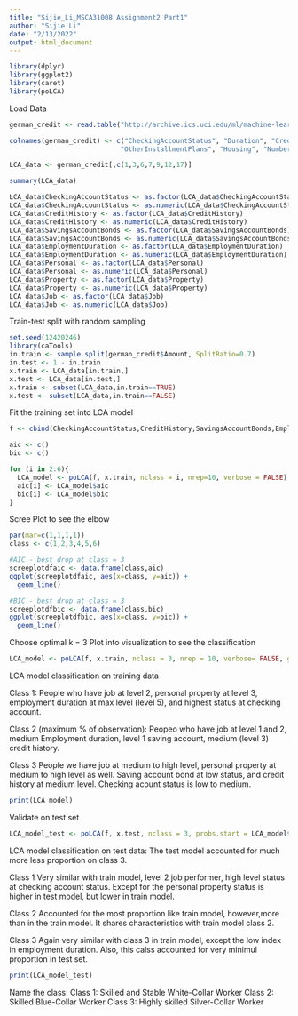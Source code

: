 ---
title: "Sijie_Li_MSCA31008 Assignment2 Part1"
author: "Sijie Li"
date: "2/13/2022"
output: html_document
---
```{r}
library(dplyr)
library(ggplot2)
library(caret)
library(poLCA)

```

Load Data
```{r}
german_credit <- read.table("http://archive.ics.uci.edu/ml/machine-learning-databases/statlog/german/german.data", stringsAsFactors = TRUE)

colnames(german_credit) <- c("CheckingAccountStatus", "Duration", "CreditHistory", "Purpose", "Amount",  "SavingsAccountBonds", "EmploymentDuration", "InstallmentRatePercentage",  "Personal",  "OtherDebtorsGuarantors", "ResidenceDuration", "Property",  "Age",  
                            "OtherInstallmentPlans", "Housing", "NumberExistingCredits", "Job", "NumberPeopleMaintenance", "Telephone", "ForeignWorker", "Class")

LCA_data <- german_credit[,c(1,3,6,7,9,12,17)]

summary(LCA_data)
```
```{r}
LCA_data$CheckingAccountStatus <- as.factor(LCA_data$CheckingAccountStatus)
LCA_data$CheckingAccountStatus <- as.numeric(LCA_data$CheckingAccountStatus)
LCA_data$CreditHistory <- as.factor(LCA_data$CreditHistory)
LCA_data$CreditHistory <- as.numeric(LCA_data$CreditHistory)
LCA_data$SavingsAccountBonds <- as.factor(LCA_data$SavingsAccountBonds)
LCA_data$SavingsAccountBonds <- as.numeric(LCA_data$SavingsAccountBonds)
LCA_data$EmploymentDuration <- as.factor(LCA_data$EmploymentDuration)
LCA_data$EmploymentDuration <- as.numeric(LCA_data$EmploymentDuration)
LCA_data$Personal <- as.factor(LCA_data$Personal)
LCA_data$Personal <- as.numeric(LCA_data$Personal)
LCA_data$Property <- as.factor(LCA_data$Property)
LCA_data$Property <- as.numeric(LCA_data$Property)
LCA_data$Job <- as.factor(LCA_data$Job)
LCA_data$Job <- as.numeric(LCA_data$Job)
```

Train-test split with random sampling 
```{r}
set.seed(12420246)
library(caTools)
in.train <- sample.split(german_credit$Amount, SplitRatio=0.7)
in.test <- 1 - in.train
x.train <- LCA_data[in.train,]
x.test <- LCA_data[in.test,]
x.train <- subset(LCA_data,in.train==TRUE)
x.test <- subset(LCA_data,in.train==FALSE)
```

Fit the training set into LCA model
```{r}
f <- cbind(CheckingAccountStatus,CreditHistory,SavingsAccountBonds,EmploymentDuration,Personal,Property,Job)~1

aic <- c()
bic <- c()

for (i in 2:6){
  LCA_model <- poLCA(f, x.train, nclass = i, nrep=10, verbose = FALSE)
  aic[i] <- LCA_model$aic
  bic[i] <- LCA_model$bic
}
```

Scree Plot to see the elbow
```{r}
par(mar=c(1,1,1,1))
class <- c(1,2,3,4,5,6)

#AIC - best drop at class = 3 
screeplotdfaic <- data.frame(class,aic)
ggplot(screeplotdfaic, aes(x=class, y=aic)) +
  geom_line()

#BIC - best drop at class = 3
screeplotdfbic <- data.frame(class,bic)
ggplot(screeplotdfbic, aes(x=class, y=bic)) +
  geom_line()

```
Choose optimal k = 3
Plot into visualization to see the classification
```{r}
LCA_model <- poLCA(f, x.train, nclass = 3, nrep = 10, verbose= FALSE, graph=TRUE)
```
LCA model classification on training data

Class 1:
People who have job at level 2, personal property at level 3, employment duration at max level (level 5), and highest status at checking account.

Class 2 (maximum % of observation):
Peopeo who have job at level 1 and 2, medium Employment duration, level 1 saving account, medium (level 3) credit history.


Class 3 
People we have job at medium to high level, personal property at medium to high level as well. Saving account bond at low status, and credit history at medium level. Checking acount status is low to medium.
```{r}
print(LCA_model)

```


Validate on test set
```{r}
LCA_model_test <- poLCA(f, x.test, nclass = 3, probs.start = LCA_model$probs, nrep = 10,verbose= FALSE,graph=TRUE)

```

LCA model classification on test data:
The test model accounted for much more less proportion on class 3. 

Class 1
Very similar with train model, level 2 job performer, high level status at checking account status. Except for the personal property status is higher in test model, but lower in train model.

Class 2
Accounted for the most proportion like train model, however,more than in the train model. It shares characteristics with train model class 2.

Class 3
Again very similar with class 3 in train model, except the low index in employment duration. Also, this calss accounted for very minimul proportion in test set. 
```{r}
print(LCA_model_test)

```

Name the class:
Class 1: Skilled and Stable White-Collar Worker
Class 2: Skilled Blue-Collar Worker
Class 3: Highly skilled Silver-Collar Worker